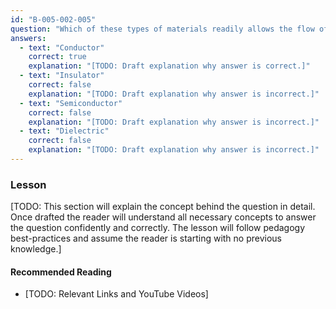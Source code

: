 ```yaml
---
id: "B-005-002-005"
question: "Which of these types of materials readily allows the flow of electric current?"
answers:
  - text: "Conductor"
    correct: true
    explanation: "[TODO: Draft explanation why answer is correct.]"
  - text: "Insulator"
    correct: false
    explanation: "[TODO: Draft explanation why answer is incorrect.]"
  - text: "Semiconductor"
    correct: false
    explanation: "[TODO: Draft explanation why answer is incorrect.]"
  - text: "Dielectric"
    correct: false
    explanation: "[TODO: Draft explanation why answer is incorrect.]"
---
```


### Lesson

[TODO: This section will explain the concept behind the question in detail. Once drafted the reader will understand all necessary concepts to answer the question confidently and correctly. The lesson will follow pedagogy best-practices and assume the reader is starting with no previous knowledge.]

#### Recommended Reading

- [TODO: Relevant Links and YouTube Videos]
